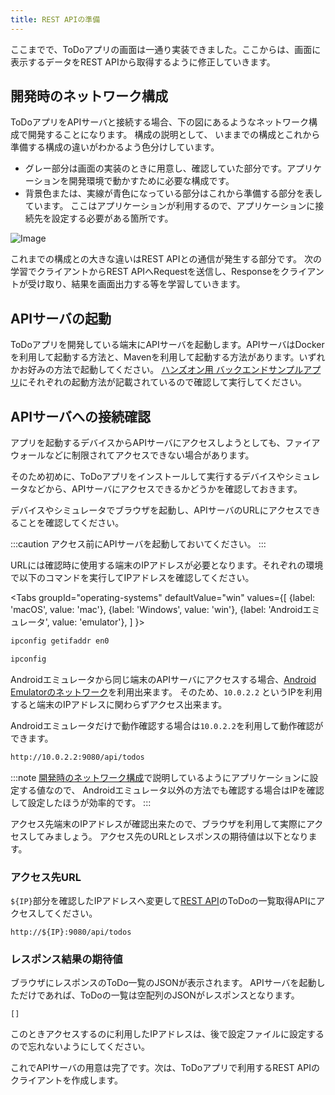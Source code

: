 ```yaml
---
title: REST APIの準備
---
```



ここまでで、ToDoアプリの画面は一通り実装できました。ここからは、画面に表示するデータをREST APIから取得するように修正していきます。

## 開発時のネットワーク構成

ToDoアプリをAPIサーバと接続する場合、下の図にあるようなネットワーク構成で開発することになります。
構成の説明として、
いままでの構成とこれから準備する構成の違いがわかるよう色分けしています。

- グレー部分は画面の実装のときに用意し、確認していた部分です。アプリケーションを開発環境で動かすために必要な構成です。
- 背景色または、実線が青色になっている部分はこれから準備する部分を表しています。
  ここはアプリケーションが利用するので、アプリケーションに接続先を設定する必要がある箇所です。

![Image](add-api-to-env.png)

これまでの構成との大きな違いはREST APIとの通信が発生する部分です。
次の学習でクライアントからREST APIへRequestを送信し、Responseをクライアントが受け取り、結果を画面出力する等を学習していきます。

## APIサーバの起動

ToDoアプリを開発している端末にAPIサーバを起動します。APIサーバはDockerを利用して起動する方法と、Mavenを利用して起動する方法があります。いずれかお好みの方法で起動してください。
[ハンズオン用 バックエンドサンプルアプリ](https://github.com/ws-4020/mobile-app-hands-on-backend#readme)にそれぞれの起動方法が記載されているので確認して実行してください。

## APIサーバへの接続確認

アプリを起動するデバイスからAPIサーバにアクセスしようとしても、ファイアウォールなどに制限されてアクセスできない場合があります。

そのため初めに、ToDoアプリをインストールして実行するデバイスやシミュレータなどから、APIサーバにアクセスできるかどうかを確認しておきます。

デバイスやシミュレータでブラウザを起動し、APIサーバのURLにアクセスできることを確認してください。

:::caution
アクセス前にAPIサーバを起動しておいてください。
:::

URLには確認時に使用する端末のIPアドレスが必要となります。それぞれの環境で以下のコマンドを実行してIPアドレスを確認してください。

<!-- textlint-disable ja-technical-writing/sentence-length,ja-technical-writing/max-comma,ja-spacing/ja-no-space-around-parentheses,jtf-style/3.3.かっこ類と隣接する文字の間のスペースの有無,ja-technical-writing/ja-no-mixed-period,ja-technical-writing/no-unmatched-pair -->

<Tabs
  groupId="operating-systems"
  defaultValue="win"
  values={[
    {label: 'macOS', value: 'mac'},
    {label: 'Windows', value: 'win'},
    {label: 'Androidエミュレータ', value: 'emulator'},
  ]
}>

<!-- textlint-enable ja-technical-writing/sentence-length,ja-technical-writing/max-comma,ja-spacing/ja-no-space-around-parentheses,jtf-style/3.3.かっこ類と隣接する文字の間のスペースの有無,ja-technical-writing/ja-no-mixed-period,ja-technical-writing/no-unmatched-pair -->

<TabItem value="mac">

```bash
ipconfig getifaddr en0
```

</TabItem>
<TabItem value="win">

```bash
ipconfig
```

</TabItem>
<TabItem value="emulator">

Androidエミュレータから同じ端末のAPIサーバにアクセスする場合、[Android Emulatorのネットワーク](https://developer.android.com/studio/run/emulator-networking.html#networkaddresses)を利用出来ます。
そのため、`10.0.2.2` というIPを利用すると端末のIPアドレスに関わらずアクセス出来ます。

Androidエミュレータだけで動作確認する場合は`10.0.2.2`を利用して動作確認ができます。

```bash
http://10.0.2.2:9080/api/todos
```

:::note
[開発時のネットワーク構成](#開発時のネットワーク構成)で説明しているようにアプリケーションに設定する値なので、
Androidエミュレータ以外の方法でも確認する場合はIPを確認して設定したほうが効率的です。
:::

</TabItem>
</Tabs>

アクセス先端末のIPアドレスが確認出来たので、ブラウザを利用して実際にアクセスしてみましょう。
アクセス先のURLとレスポンスの期待値は以下となります。

### アクセス先URL

`${IP}`部分を確認したIPアドレスへ変更して[REST API](../app-spec.md#rest-api)のToDoの一覧取得APIにアクセスしてください。

```console
http://${IP}:9080/api/todos
```

### レスポンス結果の期待値

ブラウザにレスポンスのToDo一覧のJSONが表示されます。
APIサーバを起動しただけであれば、ToDoの一覧は空配列のJSONがレスポンスとなります。

```console
[]
```

このときアクセスするのに利用したIPアドレスは、後で設定ファイルに設定するので忘れないようにしてください。

これでAPIサーバの用意は完了です。次は、ToDoアプリで利用するREST APIのクライアントを作成します。
